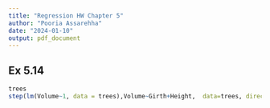 ```yaml
---
title: "Regression HW Chapter 5"
author: "Pooria Assarehha"
date: "2024-01-10"
output: pdf_document
---
```


## Ex 5.14
```r
trees
step(lm(Volume~1, data = trees),Volume~Girth+Height,  data=trees, direction = "forward", test="F")
```
